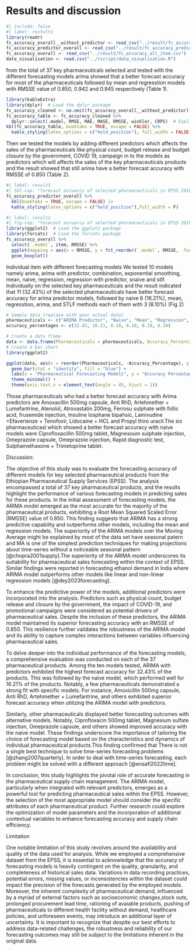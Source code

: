 # Results and discussion {#sec-results}

```r
#| include: false
#| label: restults
library(readr)
fc_accuracy_overall__without_predictor <- read_csv("../result/fc_accuracy_overall__without_predictor.csv")
fc_accuracy_predictor_overall <- read_csv("../result/fc_accuracy_predictor_overall.csv")
fc_accuracy_overall <- read_csv("../result/fc_accuracy_all_item.csv")
data_visualisation <- read.csv("../rscript/data_visualisation.R")
```


from the total of 37 key pharmaceuticals selected and tested with the  different forecasting models arima showed that a better forecast accuracy for most of the pharmaceuticals followed by mean and  regresstion models with RMSSE value of 0.850, 0.942 and 0.945 respectively (Table 1).

```r
library(kableExtra)
library(dplyr)  # Load the dplyr package
fc_accuracy_cleaned <- na.omit(fc_accuracy_overall__without_predictor)
fc_accuracy_table <- fc_accuracy_cleaned %>%
  dplyr::select(.model, RMSE, MAE, MASE, RMSSE, winkler, CRPS)  # Explicitly specify dplyr::select
kbl(fc_accuracy_table, booktabs = TRUE, escape = FALSE) %>%
  kable_styling(latex_options = c("hold_position"), full_width = FALSE)
```


Then we tested the models by adding different predictors which affects the sales of the pharmaceuticals like physical count, budget release and budget closure by the government, COVID 19, campaign in to the models as predictors which will affects the sales of the key pharmaceuticals products and the result showed that still arima have a better forecast accuracy with RMSSE of 0.850 (Table 2). 

```r
#| label: result3
#| tbl-cap: "forecast accuarcy of selected pharmaceuticals in EPSS 2018-2022 after considering predictors"
fc_accuracy_predictor_overall %>% 
  kbl(booktabs = TRUE, escape = FALSE) |>
  kable_styling(latex_options = c("hold_position"),full_width = F)
```
```r
#| label: result2
#| fig-cap: "forecast accuarcy of selected pharmaceuticals in EPSS 2018-2022 after considering predictors"
library(ggplot2)  # Load the ggplot2 package
library(forcats)  # Load the forcats package
fc_accuracy_overall %>%
  select(`.model`, item, RMSSE) %>% 
  ggplot(mapping = aes(x = RMSSE, y = fct_reorder(`.model`, RMSSE, .fun = median))) +
  geom_boxplot()
```


Individual item with different forecasting models 
We tested 10 models namely arima, arima with predictor, combination, exponential smoothing, mean, naive, regression, regression with predictor, snaive and stlf. Individually on the selected key pharmaceuticals and the result indicated that 11 (32.43%) of the selected pharmaceuticals have better forecast accuracy for arima predictor models, followed by naive 6 (16.21%), mean, regresstion, arima, and STLF methods each of them with 3 (8.10%) (Fig 2)

```r
# Sample data (replace with your actual data)
pharmaceuticals <- c("ARIMA Predictor", "Naive", "Mean", "Regression", "ARIMA", "STLF")
accuracy_percentages <- c(32.43, 16.21, 8.10, 8.10, 8.10, 8.10)

# Create a data frame
data <- data.frame(Pharmaceuticals = pharmaceuticals, Accuracy_Percentage = accuracy_percentages)
# Create a bar chart
library(ggplot2)

ggplot(data, aes(x = reorder(Pharmaceuticals, -Accuracy_Percentage), y = Accuracy_Percentage)) +
  geom_bar(stat = "identity", fill = "blue") +
  labs(x = "Pharmaceutical Forecasting Models", y = "Accuracy Percentage") +
  theme_minimal() +
  theme(axis.text.x = element_text(angle = 45, hjust = 1))

```


Those pharmaceuticals who had a better forecast accuracy with Arima predictors are Amoxacillin 500mg capsule, Anti RhD, Artehmether + Lumefantrine, Atenolol, Atrovastatin 200mg, Ferrosu sulphate with follic acid, frusemide injection, Insuline Iosphane bipahsic, Lamivudine +Efaverienze + Tenofovir, Lidocaine + HCL and Propyl thiro uracil.The  six pharmaceuticasl which showed a better forecast accuracy with naive models were Ciprofloxacillin 500mg tablet, Magnesoum sulphate injection, Omeprazole capsule, Omeprazole injection, Rapid diagnostic test, Sulphamethaxone + Trimetoprine tablet.



Discussion:
  
The objective of this study was to evaluate the forecasting accuracy of different 
models for key selected pharmaceutical products from the Ethiopian Pharmaceutical 
Supply Services (EPSS). The analysis encompassed a total of 37 key pharmaceutical 
products, and the results highlight the performance of various forecasting models in 
predicting sales for these products. In the initial assessment of forecasting models, 
the ARIMA model emerged as the most accurate for the majority of the pharmaceutical 
products, exhibiting a Root Mean Squared Scaled Error (RMSSE) value of 0.850. This 
finding suggests that ARIMA has a strong predictive capability and outperforms other 
models, including the mean and regression models. The superiority of the ARIMA models 
over the Moving Average might be explained by  most of the data set have seasonal 
patern and MA  is one of the simplest prediction techniques for making projections 
about time-series without a noticeable seasonal pattern [@chopra2001supply].The 
superiority of the ARIMA model underscores its suitability for pharmaceutical sales 
forecasting within the context of EPSS. Similar findings were reported in forecasting 
ethanol demand in India where ARIMA model outperforms other models like linear and 
non-linear regression models [@dey2023forecasting].


To enhance the predictive power of the models, additional predictors were incorporated 
into the analysis. Predictors such as physical count, budget release and closure by the government, the impact of COVID-19, and promotional campaigns were considered as 
potential drivers of pharmaceutical sales. Despite the inclusion of these predictors, 
the ARIMA model maintained its superior forecasting accuracy with an RMSSE of 0.850. 
This resilience further validates the robustness of the ARIMA model and its ability to 
capture complex interactions between variables influencing pharmaceutical sales.


To delve deeper into the individual performance of the forecasting models, a 
comprehensive evaluation was conducted on each of the 37 pharmaceutical products. Among the ten models tested, ARIMA with predictors exhibited the highest forecast accuracy 
for 32.43% of the products. This was followed by the naive model, which performed well 
for 16.21% of the products. Notably, a few pharmaceuticals demonstrated a strong fit 
with specific models. For instance, Amoxicillin 500mg capsule, Anti RhD, Artehmether + 
Lumefantrine, and others exhibited superior forecast accuracy when utilizing the ARIMA 
model with predictors.


Similarly, other pharmaceuticals displayed better forecasting outcomes with alternative models. Notably, Ciprofloxacin 
500mg tablet, Magnesium sulfate injection, Omeprazole capsule, and others showed 
improved accuracy with the naive model. These findings underscore the importance of 
tailoring the choice of forecasting model based on the characteristics and 
dynamics of individual pharmaceutical products.This finding confirmed that There is not
a single best technique to solve 
time-series forecasting problems [@zhang2007quarterly]. In order to deal with 
time-series forecasting, each problem might be solved with a different approach [@ensafi2022time].


In conclusion, this study highlights the pivotal role of accurate forecasting in the 
pharmaceutical supply chain management. The ARIMA model, particularly when integrated 
with relevant predictors, emerges as a powerful tool for 
predicting pharmaceutical sales within the EPSS. However, the selection of the most 
appropriate model should consider the specific attributes of each pharmaceutical 
product. Further research could explore the optimization of model parameters and the 
incorporation of additional contextual variables to enhance forecasting accuracy and 
supply chain efficiency.

Limitation

One notable limitation of this study revolves around the availability and quality of 
the data used for analysis. While we employed a comprehensive dataset from the EPSS, it is essential to acknowledge that the accuracy of forecasting models is heavily 
contingent on the quality, granularity, and completeness of historical sales data. 
Variations in data recording practices, potential errors, missing values, or 
inconsistencies within the dataset could impact the precision of the forecasts 
generated by the employed models. Moreover, the inherent complexity of pharmaceutical 
demand, influenced by a myriad of external factors such as socioeconomic changes,stock 
outs, prolonged procurement lead time, rationing of avaiable products, pushing of 
pharmaceuticals to different health facility without demand, healthcare policies, and 
unforeseen events, may introduce an additional layer of uncertainty. It is important to recognize that despite our best efforts to address data-related challenges, the 
robustness and reliability of our forecasting outcomes may still be subject to the 
limitations inherent in the original data.
